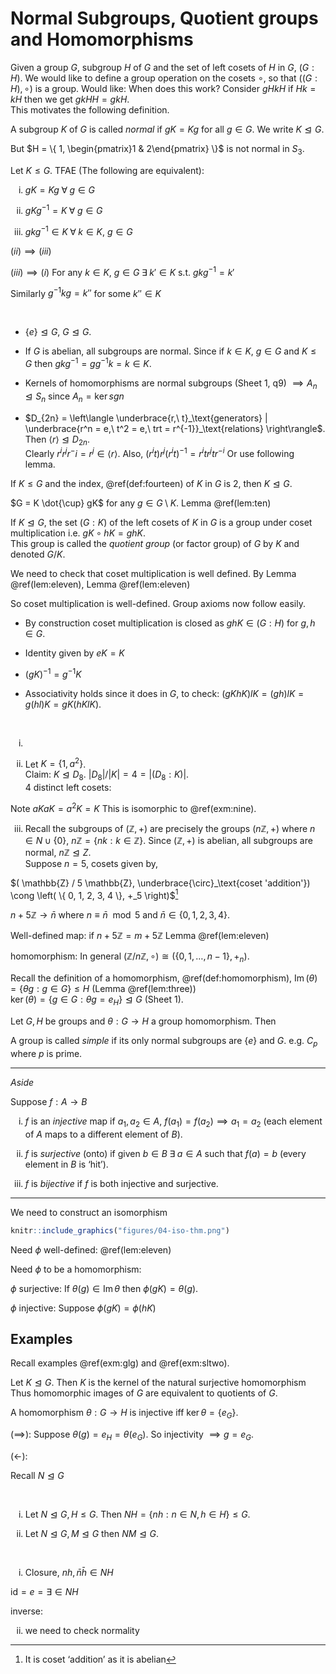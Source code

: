 # Normal Subgroups, Quotient groups and Homomorphisms

Given a group $G$, subgroup $H$ of $G$ and the set of left cosets of $H$ in $G$, $(G : H)$.
We would like to define a group operation on the cosets $\circ$, so that $((G : H), \circ)$ is a group.
Would like:
\begin{align*}
    (gH) \circ (k H) = gkH.
\end{align*} 
When does this work?
Consider $gH kH$ if $Hk = kH$ then we get $gkHH = gkH$.\
This motivates the following definition.

::: {.definition}
A subgroup $K$ of $G$ is called *normal* if $gK = Kg$ for all $g \in G$.
We write $K \trianglelefteq G$.
:::

::: {.example}
\begin{align*}
    K &= \{ \text{id}, \begin{pmatrix}1 & 2 & 3\end{pmatrix}, \begin{pmatrix}1 & 3 & 2\end{pmatrix} \} \trianglelefteq S_3 \\
    \begin{pmatrix}1 & 2\end{pmatrix} K &= \{ \begin{pmatrix}1 & 2\end{pmatrix}, \begin{pmatrix}2 & 3\end{pmatrix}, \begin{pmatrix}1 & 3\end{pmatrix} \} = K \begin{pmatrix}1 & 2\end{pmatrix} \\
    \begin{pmatrix}1 & 3\end{pmatrix} K &= K \begin{pmatrix}1 & 3\end{pmatrix} \\
    \begin{pmatrix}2 & 3\end{pmatrix} K &= K \begin{pmatrix}2 & 3\end{pmatrix} \\
    \begin{pmatrix}1 & 2 & 3\end{pmatrix} K &= K = K \begin{pmatrix}1 & 2 & 3\end{pmatrix}
\end{align*} 
But $H = \{ 1, \begin{pmatrix}1 & 2\end{pmatrix} \}$ is not normal in $S_3$.
\begin{align*}
    \begin{pmatrix}1 & 3\end{pmatrix} H &= \{ \begin{pmatrix}1 & 3\end{pmatrix}, \begin{pmatrix}1 & 2 & 3\end{pmatrix} \} \\
    H \begin{pmatrix}1 & 3\end{pmatrix} &= \{ \begin{pmatrix}1 & 3\end{pmatrix}, \begin{pmatrix}1 & 3 & 2\end{pmatrix} \}
\end{align*} 
:::

::: {.proposition #four}
Let $K \leq G$.
TFAE (The following are equivalent):

i. $gK = Kg \; \forall \; g \in G$

ii. $gKg^{-1} = K \; \forall \; g \in G$

iii. $gkg^{-1} \in K \; \forall \; k \in K,\ g \in G$
:::

::: {.proof}
\begin{align*}
    (i) &\implies (ii) \\
    gKg^{-1} &= \{gkg^{-1} : k \in K \} \\
    &= (gK) g^{-1} \\
    &= (Kg)g^{-1} \\
    &= K.
\end{align*} 

$(ii) \implies (iii)$

$(iii) \implies (i)$ For any $k \in K,\ g \in G \; \exists \; k' \in K$ s.t. $gkg^{-1} = k'$
\begin{align*}
    \implies gk &= k'g \in Kg \\
    \implies gK &\subseteq Kg \\
\end{align*} 

Similarly $g^{-1}kg = k''$ for some $k'' \in K$
\begin{align*}
    \implies kg &= gk'' \\
    \implies Kg &\subseteq gK \\
    \implies gK &= Kg.
\end{align*} 
:::

::: {.example}
\ 

- $\{ e \} \trianglelefteq G,\ G \trianglelefteq G$.

- If $G$ is abelian, all subgroups are normal. 
Since if $k \in K,\ g \in G$ and $K \leq G$ then $gkg^{-1} = gg^{-1} k = k \in K$.

- Kernels of homomorphisms are normal subgroups (Sheet 1, q9) $\implies A_n \trianglelefteq S_n$ since $A_n = \ker sgn$

- $D_{2n} = \left\langle \underbrace{r,\ t}_\text{generators} | \underbrace{r^n = e,\ t^2 = e,\ trt = r^{-1}}_\text{relations} \right\rangle$. 
Then $\langle r \rangle \trianglelefteq D_{2n}$.\
Clearly $r^i r^j r^-i = r^j \in \langle r \rangle$.
Also, $(r^i t) r^j (r^i t)^{-1} = r^i t r^j t r^{-i}$
\begin{align*}
    (r^i t) r^j (r^i t)^{-1} &= r^i t r^j t r^{-i} \\
    &= r^i r^{-j} t t r^{-i} \\
    &= r^{-j} \in \langle r \rangle.
\end{align*}
Or use following lemma.
:::

::: {.lemma #twelve}
If $K \leq G$ and the index, \@ref(def:fourteen) of $K$ in $G$ is 2, then $K \trianglelefteq G$.
:::

::: {.proof}
$G = K \dot{\cup} gK$ for any $g \in G \setminus K$.
\begin{align*}
    G &= K \dot{\cup} gK \text{ for any } g \in G \setminus K \\
    &= K \dot{\cup} Kg \text{ by Lemma below} \\
    \implies gK &= Kg \; \forall \; g \in G.
\end{align*} Lemma \@ref(lem:ten)
:::

::: {.theorem #five}
If $K \trianglelefteq G$, the set $(G : K)$ of the left cosets of $K$ in $G$ is a group under coset multiplication i.e. $gK \circ hK = ghK$.\
This group is called the *quotient group* (or factor group) of $G$ by $K$ and denoted $G / K$.
:::

::: {.proof}
We need to check that coset multiplication is well defined.
\begin{align*}
    \text{i.e. } gK &= \hat{g}K \\
    \text{and } hK &= \hat{h}K \\
    \text{then } ghK &= \hat{g} \hat{h} K.
\end{align*} 
By Lemma \@ref(lem:eleven),
\begin{align*}
    gK &= \hat{g} K \implies \hat{g}^{-1} g \in K \\
    hK &= \hat{h} K \implies \hat{h}^{-1} h \in K \\
    \text{Now } \hat{g}^{-1} g &\in K \\
    \implies h^{-1} \hat{g}^{-1} g h &\in K \text{ since } K \trianglelefteq G \\
    \implies (\hat{h}^{-1} h) (h^{-1} \hat{g}^{-1} g h) &\in K \\
    \implies \hat{h}^{-1}\hat{g}^{-1} g h &\in K \\
    \implies ghK &= \hat{g} \hat{h} K \text{ by Lemma below}.
\end{align*} Lemma \@ref(lem:eleven)

So coset multiplication is well-defined.
Group axioms now follow easily.

- By construction coset multiplication is closed as $ghK \in (G : H)$ for $g, h \in G$.

- Identity given by $eK = K$

- $(gK)^{-1} = g^{-1} K$

- Associativity holds since it does in $G$, to check:
$(gK hK) lK = (gh)l K = g(hl)K = gK (hK lK)$.
:::

::: {.example}
\ 

i.
\begin{align*}
    S_n / A_n &= \left( \left\{ A_n, \begin{pmatrix}1 & 2\end{pmatrix} A_n \right\}, \circ \right) \\
    &\cong C_2.
\end{align*} 

ii. \begin{align*}
    D_8 = \langle a, b : a^4 = e = b^2,\ bab = a^{-1} \rangle
\end{align*} 
Let $K = \{1, a^2 \}$.\
Claim: $K \trianglelefteq D_8$.
\begin{align*}
    (a^i b) a^2 (a^i b)^{-1} =& a^i b a^2 b a^{-i} \\
    &= a^{-2} = a^2 \in K \\
    a^i a^2 a^{-i} &= a^2 \in K.
\end{align*} 
$|D_8| / |K| = 4 = |(D_8 : K)|$.\
4 distinct left cosets:
\begin{align*}
    K &= \{ 1, a^2 \} \\
    aK &= \{ a, a^3 \} \\
    bK &= \{ b, ba^2 \} = \{ b, a^2 b \} \\
    abK &= \{ ab, aba^2 \} = \{ ab, a^3 b \}.
\end{align*} 

\begin{align*}
    \begin{array}{c|cccc}
        \circ & K & aK & bK & abK \\
        \hline
        K   & K   & aK   & bK  & abK \\
        aK  & aK  & K & abK & bK  \\
        bK  & bK  & abK  & K   & aK  \\
        abK & abK & bK   & aK  & K
    \end{array} 
\end{align*} 

Note $aK aK = a^2 K = K$
This is isomorphic to \@ref(exm:nine).

iii. Recall the subgroups of $(\mathbb{Z}, +)$ are precisely the groups $(n \mathbb{Z}, +)$ where $n \in N \cup \{ 0 \}$, $n \mathbb{Z} = \{ nk : k \in \mathbb{Z} \}$.
Since $(\mathbb{Z}, +)$ is abelian, all subgroups are normal, $n \mathbb{Z} \trianglelefteq Z$.\
Suppose $n = 5$, cosets given by,
\begin{align*}
    5 \mathbb{Z} &= \{ 5k : k \in \mathbb{Z} \} \\
    1 + 5 \mathbb{Z} &= \{ 1 + 5k : k \in \mathbb{Z} \} \\
    2 + 5 \mathbb{Z} &= \{ 2 + 5k : k \in \mathbb{Z} \} \\
    3 + 5 \mathbb{Z} &= \{ 3 + 5k : k \in \mathbb{Z} \} \\
    4 + 5 \mathbb{Z} &= \{ 4 + 5k : k \in \mathbb{Z} \}. \\
    (1 + 5 \mathbb{Z}) + (2 + 5 \mathbb{Z}) &= 3 + 5 \mathbb{Z}. \\
    (3 + 5 \mathbb{Z}) + (4 + 5 \mathbb{Z}) &= 2 + 5 \mathbb{Z}. \\
\end{align*} 

$( \mathbb{Z} / 5 \mathbb{Z}, \underbrace{\circ}_\text{coset 'addition'}) \cong \left( \{ 0, 1, 2, 3, 4 \}, +_5 \right)$^[It is coset 'addition' as it is abelian]

$n + 5 \mathbb{Z} \to \bar{n}$ where $n \equiv \bar{n} \mod 5$ and $\bar{n} \in \{ 0, 1, 2, 3, 4 \}$.

Well-defined map:
if $n + 5 \mathbb{Z} = m + 5 \mathbb{Z}$
\begin{align*}
    \text{if } n + 5 \mathbb{Z} &= m + 5 \mathbb{Z} \\
    \implies - m + n &\in 5 \mathbb{Z} \text{ by Lemma below} \\
    \implies - m + n &\equiv 0 \pmod 5 \\
    \implies n &\equiv m \pmod 5 \\
    \implies \bar{n} &\equiv \bar{m} \\
\end{align*} Lemma \@ref(lem:eleven)

homomorphism:
\begin{align*}
    \theta\left( (n + 5 \mathbb{Z}) + (m + 5 \mathbb{Z}) \right) &= \theta( n + m + 5 \mathbb{Z}) \\
    &= \bar{n + m} \\
    &= \bar{n} +_5 \bar{m} \\
    &= \theta(n + 5 \mathbb{Z}) + \theta(m + 5 \mathbb{Z}).
\end{align*} 
In general $(\mathbb{Z} / n \mathbb{Z}, \circ) \cong \left( \{ 0, 1, \ldots, n - 1 \}, +_n \right)$.
:::

Recall the definition of a homomorphism, \@ref(def:homomorphism), $\operatorname{Im}(\theta) = \{ \theta g : g \in G \} \leq H$ (Lemma \@ref(lem:three))\
$\ker(\theta) = \{ g \in G : \theta g = e_H \} \trianglelefteq G$ (Sheet 1).

::: {.theorem name="1st Isomorphism Theorem" #six}
Let $G, H$ be groups and $\theta : G \to H$ a group homomorphism.
Then \begin{align*}
    \operatorname{Im} \theta &\leq H \\
    \ker \theta &\trianglelefteq G \\
    \text{and } G / \ker \theta &\cong \operatorname{Im} \theta.
\end{align*} 
:::

::: {.definition #sixteen}
A group is called *simple* if its only normal subgroups are $\{ e \}$ and $G$.
e.g. $C_p$ where $p$ is prime.
:::

***

*Aside*

::: {.definition}
Suppose $f : A \to B$

i. $f$ is an *injective* map if $a_1, a_2 \in A$, $f(a_1) = f(a_2) \implies a_1 = a_2$ (each element of $A$ maps to a different element of $B$).

ii. $f$ is *surjective* (onto) if given $b \in B \; \exists \; a \in A$ such that $f(a) = b$ (every element in $B$ is 'hit').

iii. $f$ is *bijective* if $f$ is both injective and surjective.
:::

***

::: {.proof name="1st Isomorphism Theorem"}
We need to construct an isomorphism
\begin{align*}
    \phi : G / \ker \theta &\to \operatorname{Im} \theta \\
    \text{Let } K = \ker \theta,\ gK &\mapsto \theta(g).
\end{align*}

```r
knitr::include_graphics("figures/04-iso-thm.png") 
```
Need $\phi$ well-defined:
\begin{align*}
    \text{Suppose } gK &= hK \\
    \implies h^{-1}g &\in H \text{ see Lemma \@ref(lem:eleven)} \\
    \implies \theta(h^{-1}g) &= e_H \\
    \theta(h)^{-1} \theta(g) &= e_H \text{ since $\theta$ is a homomorphism} \\
    \implies \theta(g) &= \theta(h) \\
    \implies \phi(gK) &= \phi(hK)
\end{align*} \@ref(lem:eleven)

Need $\phi$ to be a homomorphism:
\begin{align*}
    \phi(gK hK) &= \phi(gh K) \\
    &= \theta(gh) \\
    &= \theta(g) \theta(h) \text{ since $\theta$ is a homomorphism} \\
    &= \phi(gK) \phi(hK).
\end{align*}

$\phi$ surjective:
If $\theta(g) \in \operatorname{Im} \theta$ then $\phi(gK) = \theta(g)$.

$\phi$ injective:
Suppose $\phi(gK) = \phi(hK)$
\begin{align*}
    \text{Suppose } \phi(gK) &= \phi(hK) \\
    \implies \theta(g) &= \theta(h) \\
    \implies \theta(h)^{-1} \theta(g) &= e_H \\
    \theta(h^{-1}g) &= e_H \\
    \implies h^{-1} g &\in K \\
    \implies gK = hK. 
\end{align*} 
:::

## Examples

::: {.example}
\begin{align*}
    \operatorname{sgn} : S_n &\to ( \{ \pm 1 \}, \times) \\
    \sigma &\mapsto \operatorname{sgn}(\sigma). \\
    \operatorname{Im}(\text{sgn}) &= ( \{ \pm 1 \}, \times) \\
    \ker(\text{sgn}) &= A_n \\
    \implies S_n / A_n &\cong ( \{ \pm 1 \}, \times) \cong C_2 \\
    \implies |A_n| &= \frac{|S_n|}{2}
\end{align*}
:::

::: {.example}
\begin{align*}
    \theta : (\mathbb{R}, +) &\to (\mathbb{C} \setminus \{ 0 \}, \times) \\
    r &\mapsto e^{2 \pi i r} \\
    \text{Note, } \theta(r + s) &= \theta(r) \theta(s) \\
    \operatorname{Im}(\theta) &= S^1 = \{ z \in \mathbb{C} : |z| = 1 \} \text{ unit circle} \\
    \ker (\theta) &= (\mathbb{Z}, +) \trianglelefteq  (\mathbb{R}, +) . \\
    (\mathbb{R}, +) / (\mathbb{Z}, +) &\cong S^1.
\end{align*} 
:::

::: {.example}
Recall examples \@ref(exm:glg) and \@ref(exm:sltwo).
\begin{align*}
    GL_2 (\mathbb{R}) &= \{ 2 \times 2 \text{ matrices with entries in } \mathbb{R}, \det \neq 0 \}. \\
    \det : GL_2 (\mathbb{R}) &\to (\mathbb{R} \setminus, \{0 \}, \times) \\
    M &\mapsto \det (M) \\
    \det (AB) = \det A \det B \text{ so is a homomorphism}. \\
    \operatorname{Im} \det &= (\mathbb{R} \setminus \{ 0 \}, \times) \\
    \text{since } \det \begin{pmatrix}
        \alpha &  &  & \smash{\huge 0} \\
         & 1 & &  \\
         &  & \ddots &  \\
        \huge 0 &  &  & 1
    \end{pmatrix} &= \alpha \in \mathbb{R} \setminus \{ 0 \} \\
    \ker \det &= SL_2 (\mathbb{R}) = = \{ 2 \times 2 \text{ matrices with entries in } \mathbb{R}, \det = 1 \}. \\
    \implies SL_2(\mathbb{R}) \trianglelefteq GL_2(\mathbb{R}) \\
    \text{and } GL_2 (\mathbb{R}) / SL_2 (\mathbb{R}) &\cong ( \mathbb{R} \setminus \{ 0 \}, \times)
\end{align*}  
:::

::: {.example}
\begin{align*}
    \theta : (\mathbb{Z}, +) &\to ( \{ 0, 1, \ldots, n-1), +_n) \\
    n &\mapsto \bar{n} \\
    \ker \theta = n \mathbb{Z}.
\end{align*} 
:::

::: {.remark}
Let $K \trianglelefteq G$. 
Then $K$ is the kernel of the natural surjective homomorphism
\begin{align*}
    \theta : G &\to G / K \\
    g &\mapsto gK.
\end{align*} 
Thus homomorphic images of $G$ are equivalent to quotients of $G$.
:::

::: {.lemma #thirteen}
A homomorphism $\theta : G \to H$ is injective iff $\ker \theta = \{ e_G \}$.
::: 

::: {.proof}

($\implies$): Suppose $\theta(g) = e_H = \theta (e_G)$.
So injectivity $\implies g = e_G$.

($\longleftarrow$): \begin{align*}
    \theta(g) &= \theta(h) \\
    \implies \theta(h)^{-1} \theta(g) &= e_H \\
    \implies \theta(h^{-1} g) &= e_H \\
    \implies h^{-1} g \in \ker \theta &= \{ e_G \}
    \implies h^{-1} g &= e_G \\
    \implies h &= g.
\end{align*} 
:::

Recall $N \trianglelefteq G$
\begin{align*}
    \text{Recall } N \trianglelefteq G, g \in G, n \in N \\
    \implies gng^{-1} \in N \\
    \implies gng^{-1} = \hat{n} \text{ for some } \hat{n} \in N \\
    \implies gn = \hat{n} g.
\end{align*} 

::: {.lemma #fourteen}
\ 

i. Let $N \trianglelefteq G, H \leq G$.
Then $NH = \{ nh : n \in N, h \in H \} \leq G$.

ii. Let $N \trianglelefteq G, M \trianglelefteq G$ then $NM \trianglelefteq G$.
:::

::: {.proof}
\ 

i. Closure, $nh, \bar{n} \bar{h} \in NH$
\begin{align*}
    n \underbrace{h \bar{n}}_{\hat{n} h} \bar{h} = n \hat{n} h \bar{h} \in NH
\end{align*}  

$\text{id} = e = \exists  \in NH$

inverse:
\begin{align*}
    (nh)^{-1} &= h^{-1} n^{-1} \\
    &= \hat{n} h^{-1} \text{ for some } \hat{n} \in N. \\
    &\in NH
\end{align*}

ii. we need to check normality
\begin{align*}
    g (nm) g^{-1} &= \underbrace{g n g^{-1}}_{\in N} \underbrace{g m g^{-1}}_{\in M} \in NM.
\end{align*} 
:::